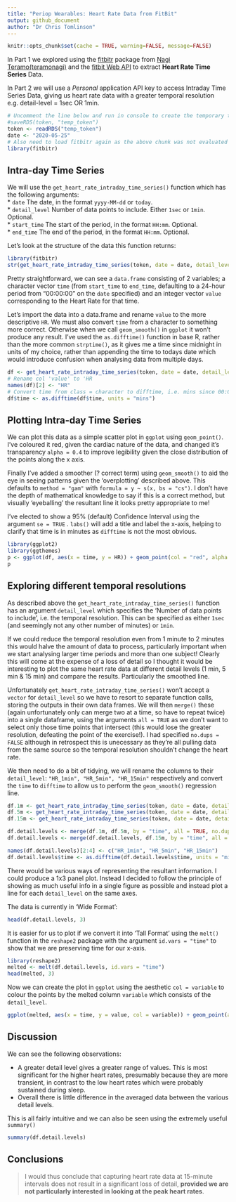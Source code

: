 ```yaml
---
title: "Periop Wearables: Heart Rate Data from FitBit"
output: github_document
author: "Dr Chris Tomlinson"
---
```


```r
knitr::opts_chunk$set(cache = TRUE, warning=FALSE, message=FALSE)
```

In Part 1 we explored using the [fitbitr](https://github.com/teramonagi/fitbitr) package from [Nagi Teramo(teramonagi)](https://github.com/teramonagi) and the [fitbit Web API](https://dev.fitbit.com/build/reference/web-api/) to extract **Heart Rate Time Series** Data.

In Part 2 we will use a *Personal* application API key to access Intraday Time Series Data, giving us heart rate data with a greater temporal resolution e.g. detail-level = 1sec OR 1min.
```r
# Uncomment the line below and run in console to create the temporary token
#saveRDS(token, "temp_token")
token <- readRDS("temp_token")
date <- "2020-05-25"
# Also need to load fitbitr again as the above chunk was not evaluated
library(fitbitr)
```
## Intra-day Time Series

We will use the `get_heart_rate_intraday_time_series()` function which has the following arguments:  
* `date` The date, in the format `yyyy-MM-dd` or `today`.  
* `detail_level` Number of data points to include. Either `1sec` or `1min`. Optional.  
* `start_time` The start of the period, in the format `HH:mm`. Optional.  
* `end_time` The end of the period, in the format `HH:mm`. Optional.  
 
Let's look at the structure of the data this function returns:
```r
library(fitbitr)
str(get_heart_rate_intraday_time_series(token, date = date, detail_level = "1min"))
```
Pretty straightforward, we can see a `data.frame` consisting of 2 variables; a character vector `time` (from `start_time` to `end_time`, defaulting to a 24-hour period from "00:00:00" on the `date` specified) and an integer vector `value` corresponding to the Heart Rate for that time.

Let's import the data into a data.frame and rename `value` to the more descriptive `HR`. We must also convert `time` from a character to something more correct. Otherwise when we call `geom_smooth()` in `ggplot` it won't produce any result. I've used the `as.difftime()` function in base R, rather than the more common `strptime()`, as it gives me a time since midnight in units of my choice, rather than appending the time to todays date which would introduce confusion when analysing data from multiple days.

```r
df <- get_heart_rate_intraday_time_series(token, date = date, detail_level = "1min")
# Rename col 'value' to 'HR
names(df)[2] <- "HR"
# Convert time from class = character to difftime, i.e. mins since 00:00
df$time <- as.difftime(df$time, units = "mins")

```

## Plotting Intra-day Time Series  

We can plot this data as a simple scatter plot in `ggplot` using `geom_point()`. I've coloured it red, given the cardiac nature of the data, and changed it's transparency `alpha = 0.4` to improve legibility given the close distribution of the points along the x axis.

Finally I've added a smoother (? correct term) using `geom_smooth()` to aid the eye in seeing patterns given the 'overplotting' described above. This defaults to `method = "gam"` with `formula = y ~ s(x, bs = "cs")`. I don't have the depth of mathematical knowledge to say if this is a correct method, but visually 'eyeballing' the resultant line it looks pretty appropriate to me!

I've elected to show a 95% (default) Confidence Interval using the argument `se = TRUE` . `labs()` will add a title and label the x-axis, helping to clarify that time is in minutes as `difftime` is not the most obvious.
```r
library(ggplot2)
library(ggthemes)
p <- ggplot(df, aes(x = time, y = HR)) + geom_point(col = "red", alpha = 0.4) + geom_smooth(se = TRUE) + labs(title = "Heart Rate over Time", x = "Time (mins)") + theme_few()
p
```

## Exploring different temporal resolutions

As described above the `get_heart_rate_intraday_time_series()` function has an argument `detail_level` which specifies the 'Number of data points to include', i.e. the temporal resolution. This can be specified as either `1sec` (and seemingly not any other number of minutes) or `1min`.

If we could reduce the temporal resolution even from 1 minute to 2 minutes this would halve the amount of data to process, particularly important when we start analysing larger time periods and more than one subject! Clearly this will come at the expense of a loss of detail so I thought it would be interesting to plot the same heart rate data at different detail levels (1 min, 5 min & 15 min) and compare the results. Particularly the smoothed line.

Unfortunately `get_heart_rate_intraday_time_series()` won't accept a `vector` for `detail_level` so we have to resort to separate function calls, storing the outputs in their own data frames. We will then `merge()` these (again unfortunately only can merge two at a time, so have to repeat twice) into a single dataframe, using the arguments `all = TRUE` as we don't want to select only those time points that intersect (this would lose the greater resolution, defeating the point of the exercise!). I had specified `no.dups = FALSE` although in retrospect this is unecessary as they're all pulling data from the same source so the temporal resolution shouldn't change the heart rate.

We then need to do a bit of tidying, we will rename the columns to their `detail_level`: `"HR_1min", "HR_5min", "HR_15min"` respectively and convert the `time` to `difftime` to allow us to perform the `geom_smooth()` regression line.

```r
df.1m <- get_heart_rate_intraday_time_series(token, date = date, detail_level = "1min")
df.5m <- get_heart_rate_intraday_time_series(token, date = date, detail_level = "5min")
df.15m <- get_heart_rate_intraday_time_series(token, date = date, detail_level = "15min")

df.detail.levels <- merge(df.1m, df.5m, by = "time", all = TRUE, no.dups = FALSE)
df.detail.levels <- merge(df.detail.levels, df.15m, by = "time", all = TRUE, no.dups = FALSE)

names(df.detail.levels)[2:4] <- c("HR_1min", "HR_5min", "HR_15min")
df.detail.levels$time <- as.difftime(df.detail.levels$time, units = "mins")
```

There would be various ways of representing the resultant information. I could produce a 1x3 panel plot. Instead I decided to follow the principle of showing as much useful info in a single figure as possible and instead plot a line for each `detail_level` on the same axes.

The data is currently in 'Wide Format':
```r
head(df.detail.levels, 3)
```
It is easier for us to plot if we convert it into 'Tall Format' using the `melt()` function in the `reshape2` package with the argument `id.vars = "time"` to show that we are preserving time for our x-axis.
```r
library(reshape2)
melted <- melt(df.detail.levels, id.vars = "time")
head(melted, 3)
```
Now we can create the plot in `ggplot` using the aesthetic `col = variable` to colour the points by the melted column `variable` which consists of the `detail_level`.
```r
ggplot(melted, aes(x = time, y = value, col = variable)) + geom_point(alpha = 0.5) + geom_smooth(aes(col = variable), se = FALSE) + labs(title = "Heart Rate over Time", subtitle = "By varying detail level", x = "Time (mins)", y = "HR", colour = "Detail Level") + theme_few()
```
  
## Discussion  
We can see the following observations:  
  
* A greater detail level gives a greater range of values. This is most significant for the higher heart rates, presumably because they are more transient, in contrast to the low heart rates which were probably sustained during sleep.  
* Overall there is little difference in the averaged data between the various detail levels.  
 
This is all fairly intuitive and we can also be seen using the extremely useful `summary()`
```r
summary(df.detail.levels)
```
  
## Conclusions  
>I would thus conclude that capturing heart rate data at 15-minute intervals does not result in a significant loss of detail, **provided we are not particularly interested in looking at the peak heart rates**.